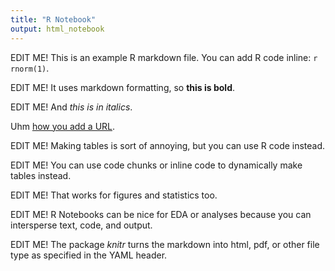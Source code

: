 ```yaml
---
title: "R Notebook"
output: html_notebook
---
```


EDIT ME! This is an example R markdown file. You can add R code inline: `r rnorm(1)`.  

EDIT ME! It uses markdown formatting, so **this is bold**.  

EDIT ME! And *this is in italics*.  

Uhm [how you add a URL](https://www.google.com).  

EDIT ME! Making tables is sort of annoying, but you can use R code instead.  

EDIT ME! You can use code chunks or inline code to dynamically make tables instead.  

EDIT ME! That works for figures and statistics too.  

EDIT ME! R Notebooks can be nice for EDA or analyses because you can intersperse text, code, and output.  

EDIT ME! The package *knitr* turns the markdown into html, pdf, or other file type as specified in the YAML header.  

